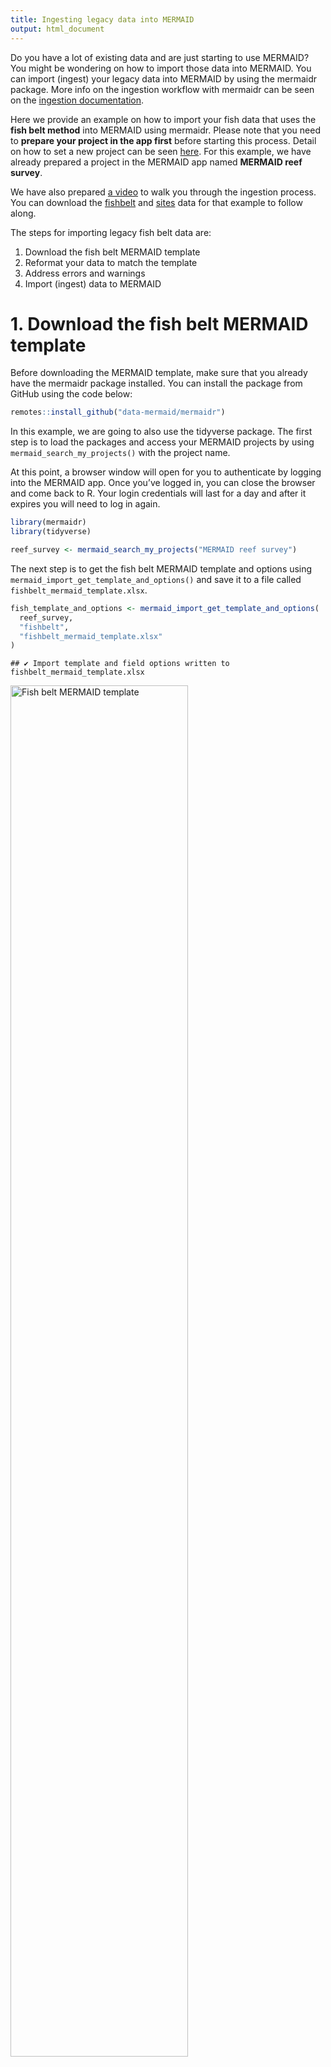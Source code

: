 ```yaml
---
title: Ingesting legacy data into MERMAID
output: html_document
---
```




Do you have a lot of existing data and are just starting to use MERMAID? You might be wondering on how to import those data into MERMAID. You can import (ingest) your legacy data into MERMAID by using the mermaidr package. More info on the ingestion workflow with mermaidr can be seen on the [ingestion documentation](https://datamermaid.org/documentation/ingesting-legacy-data-using-r-studio).

Here we provide an example on how to import your fish data that uses the **fish belt method** into MERMAID using mermaidr. Please note that you need to **prepare your project in the app first** before starting this process. Detail on how to set a new project can be seen [here](https://datamermaid.org/documentation/setting-up-a-new-project). For this example, we have already prepared a project in the MERMAID app named **MERMAID reef survey**.

We have also prepared <a href="https://www.youtube.com/watch?v=bgmz0vhg2QI" target="_blank">a video</a> to walk you through the ingestion process. You can download the [fishbelt](https://github.com/data-mermaid/mermaidr/tree/master/examples/import_historical_fishbelt/fishbelt.csv) and [sites](https://github.com/data-mermaid/mermaidr/tree/master/examples/import_historical_fishbelt/sites.csv) data for that example to follow along.

The steps for importing legacy fish belt data are:

1. Download the fish belt MERMAID template
2. Reformat your data to match the template
3. Address errors and warnings
4. Import (ingest) data to MERMAID

# 1. Download the fish belt MERMAID template

Before downloading the MERMAID template, make sure that you already have the mermaidr package installed. You can install the package from GitHub using the code below:


```r
remotes::install_github("data-mermaid/mermaidr")
```

In this example, we are going to also use the tidyverse package. The first step is to load the packages and access your MERMAID projects by using  `mermaid_search_my_projects()` with the project name.



At this point, a browser window will open for you to authenticate by logging into the MERMAID app. Once you've logged in, you can close the browser and come back to R. Your login credentials will last for a day and after it expires you will need to log in again.


```r
library(mermaidr)
library(tidyverse)

reef_survey <- mermaid_search_my_projects("MERMAID reef survey")
```

The next step is to get the fish belt MERMAID template and options using `mermaid_import_get_template_and_options()` and save it to a file called `fishbelt_mermaid_template.xlsx`.


```r
fish_template_and_options <- mermaid_import_get_template_and_options(
  reef_survey,
  "fishbelt",
  "fishbelt_mermaid_template.xlsx"
)
```

```
## ✔ Import template and field options written to fishbelt_mermaid_template.xlsx
```

<img src = "fishbelt_template.png" width = "75%" title = "Fish belt MERMAID template">

The XLSX file consists of the fish belt MERMAID template and the options that are tailored based on your project. For example, the site options that are accepted are all the sites that you have added in the project through the MERMAID app.


<img src = "fishbelt_template_sites.png" width = "50%" title = "Site options">



You can also preview the template in R:


```r
fish_template_and_options[["Template"]]
```

```
## # A tibble: 0 × 22
## # ℹ 22 variables: Site * <chr>, Management * <chr>,
## #   Sample date: Year * <chr>, Sample date: Month * <chr>,
## #   Sample date: Day * <chr>, Sample time <chr>, Depth * <chr>,
## #   Transect number * <chr>, Transect label <chr>,
## #   Transect length surveyed * <chr>, Width * <chr>, Fish size bin * <chr>,
## #   Reef slope <chr>, Visibility <chr>, Current <chr>, Relative depth <chr>,
## #   Tide <chr>, Sample unit notes <chr>, Observer emails * <chr>, …
```

Or if you want to investigate the column names in R, you can use the code below:


```r
names(fish_template_and_options)
```

```
##  [1] "Template"                   "Site *"                    
##  [3] "Management *"               "Sample date: Year *"       
##  [5] "Sample date: Month *"       "Sample date: Day *"        
##  [7] "Sample time"                "Depth *"                   
##  [9] "Transect number *"          "Transect label"            
## [11] "Transect length surveyed *" "Width *"                   
## [13] "Fish size bin *"            "Reef slope"                
## [15] "Visibility"                 "Current"                   
## [17] "Relative depth"             "Tide"                      
## [19] "Sample unit notes"          "Observer emails *"         
## [21] "Fish name *"                "Size *"                    
## [23] "Count *"
```

All column names with asterisk shows that it is mandatory. You can leave the columns without the asterisk blank if the data is not available.

Investigate all the available options for each column before adjusting the format. For example, to look at the options for site in R:


```r
fish_template_and_options[["Site *"]]
```

```
## $required
## [1] TRUE
## 
## $help_text
## [1] "A unique name of a site where data was collected. Every site must be defined before ingestion and set up in the project in the web app."
## 
## $choices
## # A tibble: 6 × 1
##   value    
##   <chr>    
## 1 1206     
## 2 1208     
## 3 1209     
## 4 1210     
## 5 1211     
## 6 SAV Point
```

# 2. Reformat your data to match the template

After downloading the fish belt MERMAID template, you're ready to start reformatting your data. In this example, we are using a fish belt width of 5 m for fish size 10-34 cm, and 20 m for fish size bigger than 34 cm. We also identify the fish size up to the closest cm.

The first step is to read in your data. We have prepared our data in a CSV file and stored it in our project directory.

We read our fish belt data (stored in `fishbelt.csv` file) and our sampling event data (stored in `sites.csv` file), and save it to two different objects in R.




```r
fishbelt_data <- read_csv("fishbelt.csv")
sites_data <- read_csv("sites.csv")
```

The MERMAID ingestion template requires the sample event data and the observation data to be combined. Therefore, we need to add the `sites` data set to fish observation data. Look at the available columns in the `site` and `fishbelt` data sets:


```r
sites_data
```

```
## # A tibble: 2 × 8
##   SiteID Zone     Year Month   Day Reef_slope visibility current
##    <dbl> <chr>   <dbl> <dbl> <dbl> <chr>           <dbl> <chr>  
## 1   1208 Control  2021     3    15 slope              15 low    
## 2   1206 Control  2021     3    15 slope              15 low
```

```r
fishbelt_data
```

```
## # A tibble: 10 × 8
##    SiteID Depth Transect_length Width Transect_number `Fish species`   Size_cm
##     <dbl> <dbl>           <dbl> <dbl>           <dbl> <chr>              <dbl>
##  1   1208     5               5     5               1 Parupeneus mult…      15
##  2   1208     5               5    20               1 Acanthurus bari…      37
##  3   1208     5               5    20               1 Platax teira          37
##  4   1208     5               5    20               1 Bolbometopon mu…     120
##  5   1208     5               5    20               1 Parupeneus indi…      36
##  6   1208     5               5     5               1 Acanthurus aura…      17
##  7   1208     5               5    20               1 Plectorhinchus …      36
##  8   1208     5               5     5               1 Zanclus cornutus      10
##  9   1208     5               5    20               1 Variola albimar…      36
## 10   1208     5               5    20               1 Lutjanus sp.          36
## # ℹ 1 more variable: Abundance <dbl>
```

Then combine the `site` data to `fishbelt` data, joining on the `SiteID` identifier.


```r
fishbelt_data <- fishbelt_data %>%
  left_join(sites_data, by = "SiteID")
```

Looking at the available data, there are still two mandatory fields that are not yet added (Fish size bin and Observer emails) and one mandatory field that need to be adjusted ( Fishbelt Width). We need to look at the options allowed for these columns:


```r
fish_template_and_options[["Width *"]]
```

```
## $required
## [1] TRUE
## 
## $help_text
## [1] "Width of fish belt transect, in meters. See relevant tab on ingestion template for choices."
## 
## $choices
## # A tibble: 9 × 1
##   value                                        
##   <chr>                                        
## 1 10m                                          
## 2 1m                                           
## 3 20m                                          
## 4 2m                                           
## 5 5m                                           
## 6 Mixed: < 10cm @ 2m, >= 10cm @ 5m             
## 7 Mixed: >=10 cm & <35 cm @ 5 m, >=35 cm @ 20 m
## 8 Mixed: < 20cm @ 2m, >= 20cm @ 4m             
## 9 Mixed: < 20cm @ 4m, >= 20cm @ 8m
```

```r
fish_template_and_options[["Fish size bin *"]]
```

```
## $required
## [1] TRUE
## 
## $help_text
## [1] "Name of bin scheme used to estimate fish size for the transect. See relevant tab on ingestion template for choices. Choose 1 cm if the fish size recorded does not use bins."
## 
## $choices
## # A tibble: 5 × 1
##   value    
##   <chr>    
## 1 1        
## 2 10       
## 3 5        
## 4 AGRRA    
## 5 WCS India
```

```r
fish_template_and_options[["Observer emails *"]]
```

```
## $required
## [1] TRUE
## 
## $help_text
## [1] "Comma-separated list of emails of sample unit observers (e.g. 'me@example.com,you@example.com')."
## 
## $choices
## # A tibble: 1 × 1
##   value            
##   <chr>            
## 1 email@mermaid.org
```

Now that we know the available options, we are going to add them manually using the code below:


```r
fishbelt_data <- fishbelt_data %>%
  mutate(
    `Width *` = "Mixed: >10 cm & <35 cm @ 5 m, >=35 cm @ 20 m",
    `Fish size bin *` = 1,
    `Observer emails *` = "email@mermaid.org"
  )
```

The visibility data are not the same as the options accepted by MERMAID:


```r
fishbelt_data %>%
  distinct(visibility)
```

```
## # A tibble: 1 × 1
##   visibility
##        <dbl>
## 1         15
```

Let's check how it is formatted in template and implement the option into our data:


```r
fish_template_and_options[["Visibility"]][["choices"]]
```

```
## # A tibble: 4 × 1
##   value           
##   <chr>           
## 1 <1m - bad       
## 2 1-5m - poor     
## 3 5-10m - fair    
## 4 >10m - excellent
```

```r
fishbelt_data <- fishbelt_data %>%
  mutate(visibility = case_when(
    visibility == 1 ~ "<1m - bad",
    visibility == 5 ~ "1-5m - poor",
    visibility > 5 & visibility <= 10 ~ "5-10m",
    visibility >= 10 ~ ">10m - excellent"
  ))
```

You might already noticed that the column names in our dataset are not the same with the template, and you might be wondering if it should be the same. The answer is **yes, they must have exactly the same name** but not necessarily the same order. Lets rename and reorder the columns. First check the names in the template and in our data:


```r
names(fish_template_and_options[["Template"]])
```

```
##  [1] "Site *"                     "Management *"              
##  [3] "Sample date: Year *"        "Sample date: Month *"      
##  [5] "Sample date: Day *"         "Sample time"               
##  [7] "Depth *"                    "Transect number *"         
##  [9] "Transect label"             "Transect length surveyed *"
## [11] "Width *"                    "Fish size bin *"           
## [13] "Reef slope"                 "Visibility"                
## [15] "Current"                    "Relative depth"            
## [17] "Tide"                       "Sample unit notes"         
## [19] "Observer emails *"          "Fish name *"               
## [21] "Size *"                     "Count *"
```


```r
names(fishbelt_data)
```

```
##  [1] "SiteID"            "Depth"             "Transect_length"  
##  [4] "Width"             "Transect_number"   "Fish species"     
##  [7] "Size_cm"           "Abundance"         "Zone"             
## [10] "Year"              "Month"             "Day"              
## [13] "Reef_slope"        "visibility"        "current"          
## [16] "Width *"           "Fish size bin *"   "Observer emails *"
```

Don't worry if you don't have any of `Sample time`, `Transect label`, `Relative depth`, `Tide`, `Sample unit notes` information, because none of them are required. It will not prevent you from importing (ingesting) your data into MERMAID. However, if you have those data, it is strongly recommended to add them as well.

Next step is to rename and reorder the columns in one step:


```r
fishbelt_data <- fishbelt_data %>%
  select(
    `Site *` = SiteID,
    `Management *` = Zone,
    `Sample date: Year *` = Year,
    `Sample date: Month *` = Month,
    `Sample date: Day *` = Day,
    `Depth *` = Depth,
    `Transect number *` = Transect_number,
    `Transect length surveyed *` = Transect_length,
    `Width *`,
    `Fish size bin *`,
    `Reef slope` = Reef_slope,
    `Visibility` = visibility,
    `Current` = current,
    `Observer emails *`,
    `Fish name *` = `Fish species`,
    `Size *` = Size_cm,
    `Count *` = Abundance
  )

fishbelt_data
```

```
## # A tibble: 10 × 17
##    `Site *` `Management *` `Sample date: Year *` `Sample date: Month *`
##       <dbl> <chr>                          <dbl>                  <dbl>
##  1     1208 Control                         2021                      3
##  2     1208 Control                         2021                      3
##  3     1208 Control                         2021                      3
##  4     1208 Control                         2021                      3
##  5     1208 Control                         2021                      3
##  6     1208 Control                         2021                      3
##  7     1208 Control                         2021                      3
##  8     1208 Control                         2021                      3
##  9     1208 Control                         2021                      3
## 10     1208 Control                         2021                      3
## # ℹ 13 more variables: `Sample date: Day *` <dbl>, `Depth *` <dbl>,
## #   `Transect number *` <dbl>, `Transect length surveyed *` <dbl>,
## #   `Width *` <chr>, `Fish size bin *` <dbl>, `Reef slope` <chr>,
## #   Visibility <chr>, Current <chr>, `Observer emails *` <chr>,
## #   `Fish name *` <chr>, `Size *` <dbl>, `Count *` <dbl>
```

# 3. Address errors and warnings

After reformatting our data, we're going to clean our data using `mermaid_import_check_options()` We need to check the columns one by one to ensure the data are accepted by the MERMAID template. The code below is to check our data that we've reformatted against the fish belt template we've downloaded. If the data matches, then a check mark will appear:


```r
mermaid_import_check_options(fishbelt_data, fish_template_and_options, "Site *")
```

```
## ✔ All values of `Site *` match
```

```
## # A tibble: 1 × 3
##   data_value closest_choice match
##   <chr>      <chr>          <lgl>
## 1 1208       1208           TRUE
```

```r
mermaid_import_check_options(fishbelt_data, fish_template_and_options, "Management *")
```

```
## ✔ All values of `Management *` match
```

```
## # A tibble: 1 × 3
##   data_value closest_choice match
##   <chr>      <chr>          <lgl>
## 1 Control    Control        TRUE
```

```r
mermaid_import_check_options(fishbelt_data, fish_template_and_options, "Sample date: Year *")
```

```
## ✔ Any value is allowed for `Sample date: Year *` - no checking to be done
```

```r
mermaid_import_check_options(fishbelt_data, fish_template_and_options, "Sample date: Month *")
```

```
## ✔ Any value is allowed for `Sample date: Month *` - no checking to be done
```

```r
mermaid_import_check_options(fishbelt_data, fish_template_and_options, "Sample date: Day *")
```

```
## ✔ Any value is allowed for `Sample date: Day *` - no checking to be done
```

```r
mermaid_import_check_options(fishbelt_data, fish_template_and_options, "Depth *")
```

```
## ✔ Any value is allowed for `Depth *` - no checking to be done
```

```r
mermaid_import_check_options(fishbelt_data, fish_template_and_options, "Transect number *")
```

```
## ✔ Any value is allowed for `Transect number *` - no checking to be done
```

```r
mermaid_import_check_options(fishbelt_data, fish_template_and_options, "Transect length surveyed *")
```

```
## ✔ Any value is allowed for `Transect length surveyed *` - no checking to be
## done
```

```r
mermaid_import_check_options(fishbelt_data, fish_template_and_options, "Width *")
```

```
## • Some errors in values of `Width *` - please check table below
```

```
## # A tibble: 1 × 3
##   data_value                                   closest_choice            match
##   <chr>                                        <chr>                     <lgl>
## 1 Mixed: >10 cm & <35 cm @ 5 m, >=35 cm @ 20 m Mixed: >=10 cm & <35 cm … FALSE
```

```r
mermaid_import_check_options(fishbelt_data, fish_template_and_options, "Fish size bin *")
```

```
## ✔ All values of `Fish size bin *` match
```

```
## # A tibble: 1 × 3
##   data_value closest_choice match
##   <chr>      <chr>          <lgl>
## 1 1          1              TRUE
```

```r
mermaid_import_check_options(fishbelt_data, fish_template_and_options, "Reef slope")
```

```
## ✔ All values of `Reef slope` match
```

```
## # A tibble: 1 × 3
##   data_value closest_choice match
##   <chr>      <chr>          <lgl>
## 1 slope      slope          TRUE
```

```r
mermaid_import_check_options(fishbelt_data, fish_template_and_options, "Visibility")
```

```
## ✔ All values of `Visibility` match
```

```
## # A tibble: 1 × 3
##   data_value       closest_choice   match
##   <chr>            <chr>            <lgl>
## 1 >10m - excellent >10m - excellent TRUE
```

```r
mermaid_import_check_options(fishbelt_data, fish_template_and_options, "Current")
```

```
## • Some errors in values of `Current` - please check table below
```

```
## # A tibble: 1 × 3
##   data_value closest_choice match
##   <chr>      <chr>          <lgl>
## 1 low        high           FALSE
```

```r
mermaid_import_check_options(fishbelt_data, fish_template_and_options, "Observer emails *")
```

```
## ✔ All values of `Observer emails *` match
```

```
## # A tibble: 1 × 3
##   data_value        closest_choice    match
##   <chr>             <chr>             <lgl>
## 1 email@mermaid.org email@mermaid.org TRUE
```

```r
mermaid_import_check_options(fishbelt_data, fish_template_and_options, "Fish name *")
```

```
## • Some errors in values of `Fish name *` - please check table below
```

```
## # A tibble: 10 × 3
##    data_value                    closest_choice                match
##    <chr>                         <chr>                         <lgl>
##  1 Parupeneus multifaskiatus     Parupeneus multifasciatus     FALSE
##  2 Parupeneus indikus            Parupeneus indicus            FALSE
##  3 Lutjanus sp.                  Lutjanus                      FALSE
##  4 Acanthurus bariene            Acanthurus bariene            TRUE 
##  5 Platax teira                  Platax teira                  TRUE 
##  6 Bolbometopon muricatum        Bolbometopon muricatum        TRUE 
##  7 Acanthurus auranticavus       Acanthurus auranticavus       TRUE 
##  8 Plectorhinchus chaetodonoides Plectorhinchus chaetodonoides TRUE 
##  9 Zanclus cornutus              Zanclus cornutus              TRUE 
## 10 Variola albimarginata         Variola albimarginata         TRUE
```

There are issues in the Fish name that need to be fixed, marked by the `FALSE` note under the match column. MERMAID also provides the closest choice to help us with data cleaning. We need to fix theses issues to be able to ingest our data:


```r
fishbelt_data <- fishbelt_data %>%
  mutate(`Fish name *` = case_when(
    `Fish name *` == "Parupeneus multifaskiatus" ~ "Parupeneus multifasciatus",
    `Fish name *` == "Parupeneus indikus" ~ "Parupeneus indicus",
    `Fish name *` == "Lutjanus sp." ~ "Lutjanus",
    TRUE ~ `Fish name *`
  ))
```

After fixing the issues, lets check again the values to makes sure we receive a check mark to move forward with the process.


```r
mermaid_import_check_options(fishbelt_data, fish_template_and_options, "Fish name *")
```

```
## ✔ All values of `Fish name *` match
```

```
## # A tibble: 10 × 3
##    data_value                    closest_choice                match
##    <chr>                         <chr>                         <lgl>
##  1 Parupeneus multifasciatus     Parupeneus multifasciatus     TRUE 
##  2 Acanthurus bariene            Acanthurus bariene            TRUE 
##  3 Platax teira                  Platax teira                  TRUE 
##  4 Bolbometopon muricatum        Bolbometopon muricatum        TRUE 
##  5 Parupeneus indicus            Parupeneus indicus            TRUE 
##  6 Acanthurus auranticavus       Acanthurus auranticavus       TRUE 
##  7 Plectorhinchus chaetodonoides Plectorhinchus chaetodonoides TRUE 
##  8 Zanclus cornutus              Zanclus cornutus              TRUE 
##  9 Variola albimarginata         Variola albimarginata         TRUE 
## 10 Lutjanus                      Lutjanus                      TRUE
```

And finish checking the columns.


```r
mermaid_import_check_options(fishbelt_data, fish_template_and_options, "Size *")
```

```
## ✔ Any value is allowed for `Size *` - no checking to be done
```

```r
mermaid_import_check_options(fishbelt_data, fish_template_and_options, "Count *")
```

```
## ✔ Any value is allowed for `Count *` - no checking to be done
```

Once we got the check marks, we have the cleaned version of our data that is ready to be ingested. Let's save the cleaned fishbelt data:




```r
write_csv(fishbelt_data, "fishbelt_clean.csv")
```



# 4. Import (ingest) data to MERMAID

Once we have our cleaned MERMAID formatted data, the next step is ingesting the data. We do one "dry run" before actually ingesting to check the data once more:


```r
mermaid_import_project_data(
  fishbelt_data,
  reef_survey,
  method = "fishbelt",
  dryrun = TRUE
)
```

```
## Warning: Failed to import data. Problems:
```

```
## # A tibble: 10 × 3
##    row_number data__fishbelt_transect__width            data__fishbelt_trans…¹
##         <dbl> <chr>                                     <chr>                 
##  1          1 "\"mixed: >10 cm & <35 cm @ 5 m, >=35 cm… "\"low\" is not a val…
##  2          2 "\"mixed: >10 cm & <35 cm @ 5 m, >=35 cm… "\"low\" is not a val…
##  3          3 "\"mixed: >10 cm & <35 cm @ 5 m, >=35 cm… "\"low\" is not a val…
##  4          4 "\"mixed: >10 cm & <35 cm @ 5 m, >=35 cm… "\"low\" is not a val…
##  5          5 "\"mixed: >10 cm & <35 cm @ 5 m, >=35 cm… "\"low\" is not a val…
##  6          6 "\"mixed: >10 cm & <35 cm @ 5 m, >=35 cm… "\"low\" is not a val…
##  7          7 "\"mixed: >10 cm & <35 cm @ 5 m, >=35 cm… "\"low\" is not a val…
##  8          8 "\"mixed: >10 cm & <35 cm @ 5 m, >=35 cm… "\"low\" is not a val…
##  9          9 "\"mixed: >10 cm & <35 cm @ 5 m, >=35 cm… "\"low\" is not a val…
## 10         10 "\"mixed: >10 cm & <35 cm @ 5 m, >=35 cm… "\"low\" is not a val…
## # ℹ abbreviated name: ¹​data__fishbelt_transect__current
```

Once we got the message **Records successfully checked!**, change the `dryrun` option to `FALSE` to start ingesting your data into MERMAID. Once you got the message **Records successfully imported! Please review in Collect.**, you can head to the `Collecting Page` in your project in the MERMAID app and start validating and submitting each transect.


```r
mermaid_import_project_data(
  fishbelt_data,
  reef_survey,
  method = "fishbelt",
  dryrun = FALSE
)
```

```
## Warning: Failed to import data. Problems:
```

```
## # A tibble: 10 × 3
##    row_number data__fishbelt_transect__width            data__fishbelt_trans…¹
##         <dbl> <chr>                                     <chr>                 
##  1          1 "\"mixed: >10 cm & <35 cm @ 5 m, >=35 cm… "\"low\" is not a val…
##  2          2 "\"mixed: >10 cm & <35 cm @ 5 m, >=35 cm… "\"low\" is not a val…
##  3          3 "\"mixed: >10 cm & <35 cm @ 5 m, >=35 cm… "\"low\" is not a val…
##  4          4 "\"mixed: >10 cm & <35 cm @ 5 m, >=35 cm… "\"low\" is not a val…
##  5          5 "\"mixed: >10 cm & <35 cm @ 5 m, >=35 cm… "\"low\" is not a val…
##  6          6 "\"mixed: >10 cm & <35 cm @ 5 m, >=35 cm… "\"low\" is not a val…
##  7          7 "\"mixed: >10 cm & <35 cm @ 5 m, >=35 cm… "\"low\" is not a val…
##  8          8 "\"mixed: >10 cm & <35 cm @ 5 m, >=35 cm… "\"low\" is not a val…
##  9          9 "\"mixed: >10 cm & <35 cm @ 5 m, >=35 cm… "\"low\" is not a val…
## 10         10 "\"mixed: >10 cm & <35 cm @ 5 m, >=35 cm… "\"low\" is not a val…
## # ℹ abbreviated name: ¹​data__fishbelt_transect__current
```
